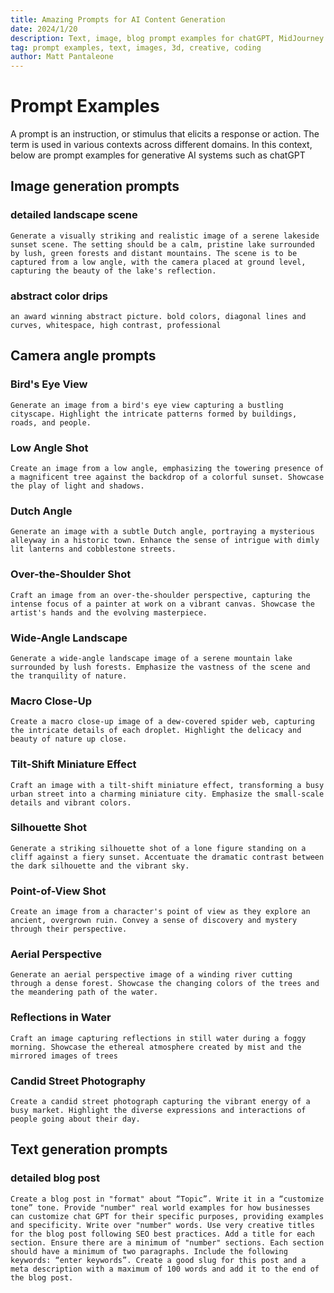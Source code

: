 ```yaml
---
title: Amazing Prompts for AI Content Generation
date: 2024/1/20
description: Text, image, blog prompt examples for chatGPT, MidJourney or similar tools
tag: prompt examples, text, images, 3d, creative, coding
author: Matt Pantaleone
---
```


# Prompt Examples

A prompt is an instruction, or stimulus that elicits a response or action. The term is used in various contexts across different domains.  In this context, below are prompt examples for generative AI systems such as chatGPT

## Image generation prompts

### detailed landscape scene

```text filename="TextPrompt"
Generate a visually striking and realistic image of a serene lakeside sunset scene. The setting should be a calm, pristine lake surrounded by lush, green forests and distant mountains. The scene is to be captured from a low angle, with the camera placed at ground level, capturing the beauty of the lake's reflection.
```

### abstract color drips

```text filename="TextPrompt"
an award winning abstract picture. bold colors, diagonal lines and curves, whitespace, high contrast, professional
```

## Camera angle prompts

### Bird's Eye View

```text filename="TextPrompt"
Generate an image from a bird's eye view capturing a bustling cityscape. Highlight the intricate patterns formed by buildings, roads, and people.
```

### Low Angle Shot

```text filename="TextPrompt"
Create an image from a low angle, emphasizing the towering presence of a magnificent tree against the backdrop of a colorful sunset. Showcase the play of light and shadows.
```

### Dutch Angle

```text filename="TextPrompt"
Generate an image with a subtle Dutch angle, portraying a mysterious alleyway in a historic town. Enhance the sense of intrigue with dimly lit lanterns and cobblestone streets.
```

### Over-the-Shoulder Shot

```text filename="TextPrompt"
Craft an image from an over-the-shoulder perspective, capturing the intense focus of a painter at work on a vibrant canvas. Showcase the artist's hands and the evolving masterpiece.
```

### Wide-Angle Landscape

```text filename="TextPrompt"
Generate a wide-angle landscape image of a serene mountain lake surrounded by lush forests. Emphasize the vastness of the scene and the tranquility of nature.
```

### Macro Close-Up

```text filename="TextPrompt"
Create a macro close-up image of a dew-covered spider web, capturing the intricate details of each droplet. Highlight the delicacy and beauty of nature up close.
```

### Tilt-Shift Miniature Effect

```text filename="TextPrompt"
Craft an image with a tilt-shift miniature effect, transforming a busy urban street into a charming miniature city. Emphasize the small-scale details and vibrant colors.
```

### Silhouette Shot

```text filename="TextPrompt"
Generate a striking silhouette shot of a lone figure standing on a cliff against a fiery sunset. Accentuate the dramatic contrast between the dark silhouette and the vibrant sky.
```

### Point-of-View Shot

```text filename="TextPrompt"
Create an image from a character's point of view as they explore an ancient, overgrown ruin. Convey a sense of discovery and mystery through their perspective.
```

### Aerial Perspective

```text filename="TextPrompt"
Generate an aerial perspective image of a winding river cutting through a dense forest. Showcase the changing colors of the trees and the meandering path of the water.
```

### Reflections in Water

```text filename="TextPrompt"
Craft an image capturing reflections in still water during a foggy morning. Showcase the ethereal atmosphere created by mist and the mirrored images of trees
```

### Candid Street Photography

```text filename="TextPrompt"
Create a candid street photograph capturing the vibrant energy of a busy market. Highlight the diverse expressions and interactions of people going about their day.
```

## Text generation prompts

### detailed blog post

```text filename="TextPrompt"
Create a blog post in "format" about “Topic”. Write it in a “customize tone” tone. Provide "number" real world examples for how businesses can customize chat GPT for their specific purposes, providing examples and specificity. Write over "number" words. Use very creative titles for the blog post following SEO best practices. Add a title for each section. Ensure there are a minimum of "number" sections. Each section should have a minimum of two paragraphs. Include the following keywords: “enter keywords”. Create a good slug for this post and a meta description with a maximum of 100 words and add it to the end of the blog post.
```